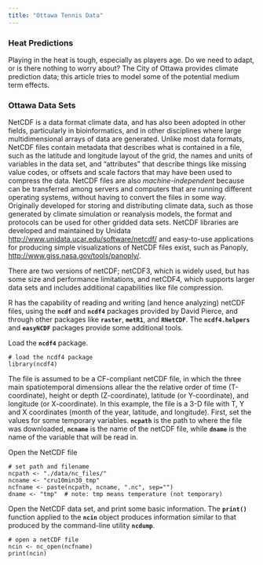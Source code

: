 ```yaml
---
title: "Ottawa Tennis Data"
---
```


### Heat Predictions

Playing in the heat is tough, especially as players age. Do we need to adapt, or is there nothing to worry about? The City of Ottawa provides climate prediction data; this article tries to model some of the potential medium term effects.

### Ottawa Data Sets

NetCDF is a data format climate data, and has also been adopted in other fields, particularly in bioinformatics, and in other disciplines where large multidimensional arrays of data are generated. Unlike most data formats, NetCDF files contain metadata that describes what is contained in a file, such as the latitude and longitude layout of the grid, the names and units of variables in the data set, and "attributes" that describe things like missing value codes, or offsets and scale factors that may have been used to compress the data. NetCDF files are also *machine-independent* because can be transferred among servers and computers that are running different operating systems, without having to convert the files in some way. Originally developed for storing and distributing climate data, such as those generated by climate simulation or reanalysis models, the format and protocols can be used for other gridded data sets. NetCDF libraries are developed and maintained by Unidata <http://www.unidata.ucar.edu/software/netcdf/> and easy-to-use applications for producing simple visualizations of NetCDF files exist, such as Panoply, <http://www.giss.nasa.gov/tools/panoply/>.

There are two versions of netCDF; netCDF3, which is widely used, but has some size and performance limitations, and netCDF4, which supports larger data sets and includes additional capabilities like file compression.

R has the capability of reading and writing (and hence analyzing) netCDF files, using the **`ncdf`** and **`ncdf4`** packages provided by David Pierce, and through other packages like **`raster`**, **`metR1`**, and **`RNetCDF`**. The **`ncdf4.helpers`** and **`easyNCDF`** packages provide some additional tools.

Load the **`ncdf4`** package.

```         
# load the ncdf4 package
library(ncdf4)
```

The file is assumed to be a CF-compliant netCDF file, in which the three main spatiotemporal dimensions allear the the relative order of time (T-coordinate), height or depth (Z-coordinate), latitude (or Y-coordinate), and longitude (or X-coordinate). In this example, the file is a 3-D file with T, Y and X coordinates (month of the year, latitude, and longitude). First, set the values for some temporary variables. **`ncpath`** is the path to where the file was downloaded, **`ncname`** is the name of the netCDF file, while **`dname`** is the name of the variable that will be read in.

Open the NetCDF file

```         
# set path and filename
ncpath <- "./data/nc_files/"
ncname <- "cru10min30_tmp"  
ncfname <- paste(ncpath, ncname, ".nc", sep="")
dname <- "tmp"  # note: tmp means temperature (not temporary)
```

Open the NetCDF data set, and print some basic information. The **`print()`** function applied to the **`ncin`** object produces information similar to that produced by the command-line utility **`ncdump`**.

```         
# open a netCDF file
ncin <- nc_open(ncfname)
print(ncin)
```
